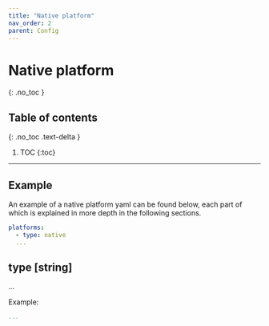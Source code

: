 ```yaml
---
title: "Native platform"
nav_order: 2
parent: Config
---
```



# Native platform
{: .no_toc }

## Table of contents
{: .no_toc .text-delta }

1. TOC
{:toc}

---


<description>

## Example
An example of a native platform yaml can be found below, each part of which is explained in more depth in the following sections. 

```yaml
platforms:
  - type: native
  ...
```

## type [string] {#type}
...

Example:
```yaml
...
```
